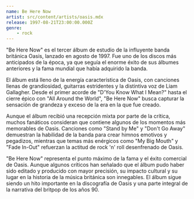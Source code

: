 ```yaml
---
name: Be Here Now
artist: src/content/artists/oasis.mdx
release: 1997-08-21T23:00:00.000Z
genre:
    - rock
---
```


"Be Here Now" es el tercer álbum de estudio de la influyente banda británica Oasis, lanzado en agosto de 1997. Fue uno de los discos más anticipados de la época, ya que seguía el enorme éxito de sus álbumes anteriores y la fama mundial que había adquirido la banda.

El álbum está lleno de la energía característica de Oasis, con canciones llenas de grandiosidad, guitarras estridentes y la distintiva voz de Liam Gallagher. Desde el primer acorde de "D'You Know What I Mean?" hasta el cierre épico con "All Around the World", "Be Here Now" busca capturar la sensación de grandeza y exceso de la era en la que fue creado.

Aunque el álbum recibió una recepción mixta por parte de la crítica, muchos fanáticos consideran que contiene algunos de los momentos más memorables de Oasis. Canciones como "Stand by Me" y "Don't Go Away" demuestran la habilidad de la banda para crear himnos emotivos y pegadizos, mientras que temas más enérgicos como "My Big Mouth" y "Fade In-Out" refuerzan la actitud de rock 'n' roll desenfrenado de Oasis.

"Be Here Now" representa el punto máximo de la fama y el éxito comercial de Oasis. Aunque algunos críticos han señalado que el álbum pudo haber sido editado y producido con mayor precisión, su impacto cultural y su lugar en la historia de la música británica son innegables. El álbum sigue siendo un hito importante en la discografía de Oasis y una parte integral de la narrativa del britpop de los años 90.
